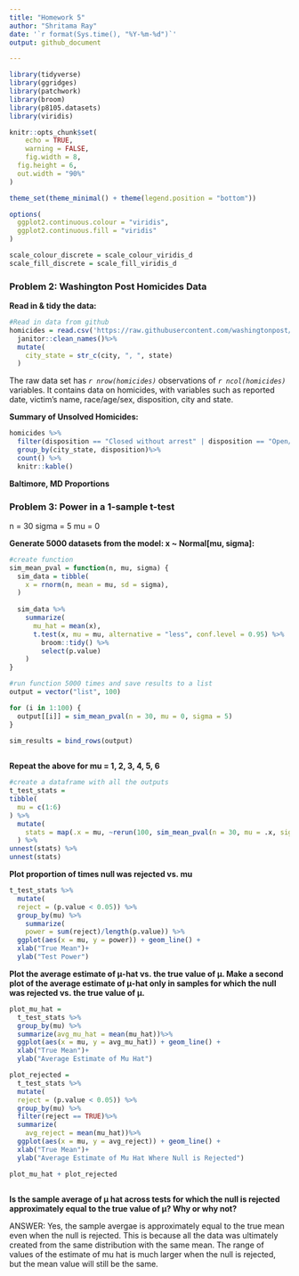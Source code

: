 ```yaml
---
title: "Homework 5"
author: "Shritama Ray"
date: '`r format(Sys.time(), "%Y-%m-%d")`'
output: github_document

---
```


```r
library(tidyverse)
library(ggridges)
library(patchwork)
library(broom)
library(p8105.datasets)
library(viridis)

knitr::opts_chunk$set(
	echo = TRUE,
	warning = FALSE,
	fig.width = 8, 
  fig.height = 6,
  out.width = "90%"
)

theme_set(theme_minimal() + theme(legend.position = "bottom"))

options(
  ggplot2.continuous.colour = "viridis",
  ggplot2.continuous.fill = "viridis"
)

scale_colour_discrete = scale_colour_viridis_d
scale_fill_discrete = scale_fill_viridis_d
```

 

### Problem 2: Washington Post Homicides Data

**Read in & tidy the data:**
```r
#Read in data from github
homicides = read.csv('https://raw.githubusercontent.com/washingtonpost/data-homicides/master/homicide-data.csv') %>%
  janitor::clean_names()%>%
  mutate(
    city_state = str_c(city, ", ", state)
  )
```
The raw data set has *`r nrow(homicides)`* observations of *`r ncol(homicides)`* variables. It contains data on homicides, with variables such as  reported date,  victim's name,  race/age/sex,  disposition, city and state.

**Summary of Unsolved Homicides:**
```r
homicides %>%
  filter(disposition == "Closed without arrest" | disposition == "Open/No arrest")%>%
  group_by(city_state, disposition)%>%
  count() %>%
  knitr::kable()
```

**Baltimore, MD Proportions**



### Problem 3: Power in a 1-sample t-test

n = 30
sigma = 5
mu = 0

**Generate 5000 datasets from the model: x ~ Normal[mu, sigma]:**
```r

#create function
sim_mean_pval = function(n, mu, sigma) {
  sim_data = tibble(
    x = rnorm(n, mean = mu, sd = sigma),
  )
  
  sim_data %>% 
    summarize(
      mu_hat = mean(x),
      t.test(x, mu = mu, alternative = "less", conf.level = 0.95) %>%
        broom::tidy() %>%
        select(p.value)
    )
}

#run function 5000 times and save results to a list
output = vector("list", 100)

for (i in 1:100) {
  output[[i]] = sim_mean_pval(n = 30, mu = 0, sigma = 5)
}

sim_results = bind_rows(output)
  
```

**Repeat the above for mu = 1, 2, 3, 4, 5, 6**
```r

#create a dataframe with all the outputs
t_test_stats =
tibble(
  mu = c(1:6)
) %>%
  mutate(
    stats = map(.x = mu, ~rerun(100, sim_mean_pval(n = 30, mu = .x, sigma = 5)))
  ) %>%
unnest(stats) %>%
unnest(stats)

```

**Plot proportion of times null was rejected vs. mu**
```r
t_test_stats %>%
  mutate(
  reject = (p.value < 0.05)) %>%
  group_by(mu) %>%
    summarize(
    power = sum(reject)/length(p.value)) %>%
  ggplot(aes(x = mu, y = power)) + geom_line() +
  xlab("True Mean")+
  ylab("Test Power")
```

**Plot the average estimate of μ-hat vs. the true value of μ. Make a second plot of the average estimate of μ-hat only in samples for which the null was rejected vs. the true value of μ.**
```r
plot_mu_hat = 
  t_test_stats %>%
  group_by(mu) %>%
  summarize(avg_mu_hat = mean(mu_hat))%>%
  ggplot(aes(x = mu, y = avg_mu_hat)) + geom_line() +
  xlab("True Mean")+
  ylab("Average Estimate of Mu Hat")

plot_rejected = 
  t_test_stats %>%
  mutate(
  reject = (p.value < 0.05)) %>%
  group_by(mu) %>%
  filter(reject == TRUE)%>%
  summarize(
    avg_reject = mean(mu_hat))%>%
  ggplot(aes(x = mu, y = avg_reject)) + geom_line() +
  xlab("True Mean")+
  ylab("Average Estimate of Mu Hat Where Null is Rejected")

plot_mu_hat + plot_rejected
  
```

**Is the sample average of μ hat across tests for which the null is rejected approximately equal to the true value of μ? Why or why not?**

ANSWER: Yes, the sample avergae is approximately equal to the true mean even when the null is rejected. This is because all the data was ultimately created from the same distribution with the same mean. The range of values of the estimate of mu hat is much larger when the null is rejected, but the mean value will still be the same. 
